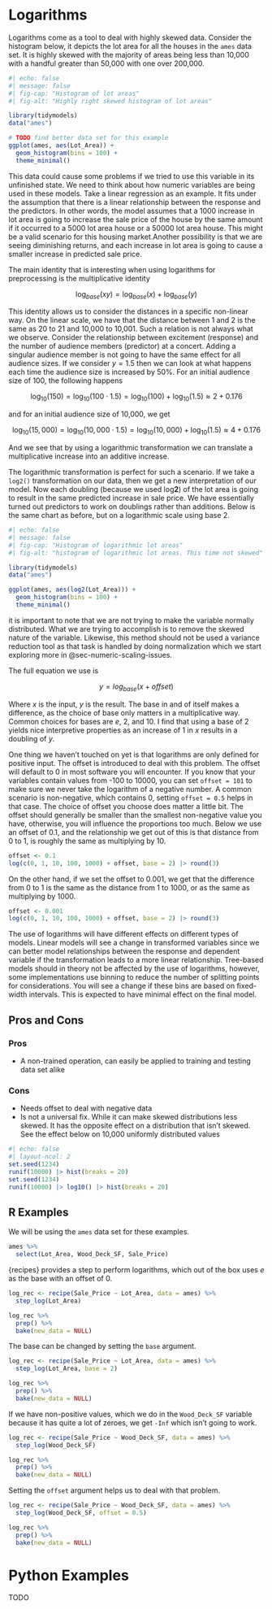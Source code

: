 # Logarithms {#sec-logarithms}

Logarithms come as a tool to deal with highly skewed data. Consider the histogram below, it depicts the lot area for all the houses in the `ames` data set. It is highly skewed with the majority of areas being less than 10,000 with a handful greater than 50,000 with one over 200,000.

```r
#| echo: false
#| message: false
#| fig-cap: "Histogram of lot areas"
#| fig-alt: "Highly right skewed histogram of lot areas"

library(tidymodels)
data("ames")

# TODO find better data set for this example
ggplot(ames, aes(Lot_Area)) +
  geom_histogram(bins = 100) +
  theme_minimal()
```

This data could cause some problems if we tried to use this variable in its unfinished state. We need to think about how numeric variables are being used in these models. Take a linear regression as an example. It fits under the assumption that there is a linear relationship between the response and the predictors. In other words, the model assumes that a 1000 increase in lot area is going to increase the sale price of the house by the same amount if it occurred to a 5000 lot area house or a 50000 lot area house. This might be a valid scenario for this housing market.Another possibility is that we are seeing diminishing returns, and each increase in lot area is going to cause a smaller increase in predicted sale price.

The main identity that is interesting when using logarithms for preprocessing is the multiplicative identity

$$
\log_{base}(xy) = \log_{base}(x) + \log_{base}(y)
$$

This identity allows us to consider the distances in a specific non-linear way. On the linear scale, we have that the distance between 1 and 2 is the same as 20 to 21 and 10,000 to 10,001. Such a relation is not always what we observe. Consider the relationship between excitement (response) and the number of audience members (predictor) at a concert. Adding a singular audience member is not going to have the same effect for all audience sizes. If we consider $y = 1.5$ then we can look at what happens each time the audience size is increased by 50%. For an initial audience size of 100, the following happens

$$
\log_{10}(150) = \log_{10}(100 \cdot 1.5) = \log_{10}(100) + \log_{10}(1.5) \approx 2 + 0.176
$$

and for an initial audience size of 10,000, we get

$$
\log_{10}(15,000) = \log_{10}(10,000 \cdot 1.5) = \log_{10}(10,000) + \log_{10}(1.5) \approx 4 + 0.176
$$

And we see that by using a logarithmic transformation we can translate a multiplicative increase into an additive increase.

The logarithmic transformation is perfect for such a scenario. If we take a `log2()` transformation on our data, then we get a new interpretation of our model. Now each doubling (because we used log**2**) of the lot area is going to result in the same predicted increase in sale price. We have essentially turned out predictors to work on doublings rather than additions. Below is the same chart as before, but on a logarithmic scale using base 2.

```r
#| echo: false
#| message: false
#| fig-cap: "Histogram of logarithmic lot areas"
#| fig-alt: "histogram of logarithmic lot areas. This time not skewed"

library(tidymodels)
data("ames")

ggplot(ames, aes(log2(Lot_Area))) +
  geom_histogram(bins = 100) +
  theme_minimal()
```

it is important to note that we are not trying to make the variable normally distributed. What we are trying to accomplish is to remove the skewed nature of the variable. Likewise, this method should not be used a variance reduction tool as that task is handled by doing normalization which we start exploring more in @sec-numeric-scaling-issues.

The full equation we use is

$$
y = log_{base}(x + offset)
$$

Where $x$ is the input, $y$ is the result. The base in and of itself makes a difference, as the choice of base only matters in a multiplicative way. Common choices for bases are $e$, 2, and 10. I find that using a base of 2 yields nice interpretive properties as an increase of 1 in $x$ results in a doubling of $y$.

One thing we haven't touched on yet is that logarithms are only defined for positive input. The offset is introduced to deal with this problem. The offset will default to 0 in most software you will encounter. If you know that your variables contain values from -100 to 10000, you can set `offset = 101` to make sure we never take the logarithm of a negative number. A common scenario is non-negative, which contains 0, setting `offset = 0.5` helps in that case. The choice of offset you choose does matter a little bit. The offset should generally be smaller than the smallest non-negative value you have, otherwise, you will influence the proportions too much. Below we use an offset of 0.1, and the relationship we get out of this is that distance from 0 to 1, is roughly the same as multiplying by 10.

```r
offset <- 0.1
log(c(0, 1, 10, 100, 1000) + offset, base = 2) |> round(3)
```

On the other hand, if we set the offset to 0.001, we get that the difference from 0 to 1 is the same as the distance from 1 to 1000, or as the same as multiplying by 1000.

```r
offset <- 0.001
log(c(0, 1, 10, 100, 1000) + offset, base = 2) |> round(3)
```

The use of logarithms will have different effects on different types of models. Linear models will see a change in transformed variables since we can better model relationships between the response and dependent variable if the transformation leads to a more linear relationship. Tree-based models should in theory not be affected by the use of logarithms, however, some implementations use binning to reduce the number of splitting points for considerations. You will see a change if these bins are based on fixed-width intervals. This is expected to have minimal effect on the final model.

## Pros and Cons

### Pros

- A non-trained operation, can easily be applied to training and testing data set alike

### Cons

- Needs offset to deal with negative data
- Is not a universal fix. While it can make skewed distributions less skewed. It has the opposite effect on a distribution that isn't skewed. See the effect below on 10,000 uniformly distributed values

```r
#| echo: false
#| layout-ncol: 2
set.seed(1234)
runif(10000) |> hist(breaks = 20)
set.seed(1234)
runif(10000) |> log10() |> hist(breaks = 20) 
```


## R Examples

We will be using the `ames` data set for these examples.

```r
ames %>%
  select(Lot_Area, Wood_Deck_SF, Sale_Price)
```

{recipes} provides a step to perform logarithms, which out of the box uses $e$ as the base with an offset of 0.

```r
log_rec <- recipe(Sale_Price ~ Lot_Area, data = ames) %>%
  step_log(Lot_Area)

log_rec %>%
  prep() %>%
  bake(new_data = NULL)
```

The base can be changed by setting the `base` argument.

```r
log_rec <- recipe(Sale_Price ~ Lot_Area, data = ames) %>%
  step_log(Lot_Area, base = 2)

log_rec %>%
  prep() %>%
  bake(new_data = NULL)
```

If we have non-positive values, which we do in the `Wood_Deck_SF` variable because it has quite a lot of zeroes, we get `-Inf` which isn't going to work.

```r
log_rec <- recipe(Sale_Price ~ Wood_Deck_SF, data = ames) %>%
  step_log(Wood_Deck_SF)

log_rec %>%
  prep() %>%
  bake(new_data = NULL)
```

Setting the `offset` argument helps us to deal with that problem.

```r
log_rec <- recipe(Sale_Price ~ Wood_Deck_SF, data = ames) %>%
  step_log(Wood_Deck_SF, offset = 0.5)

log_rec %>%
  prep() %>%
  bake(new_data = NULL)
```

# Python Examples

TODO
